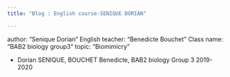 ```yaml
---
title: "Blog : English course-SENIQUE DORIAN"

---
```

author: "Senique Dorian"
English teacher: "Benedicte Bouchet"
Class name: "BAB2 biology group3"
topic: "Biomimicry"



- Dorian SENIQUE, BOUCHET Benedicte, BAB2 biology Group 3 2019-2020

